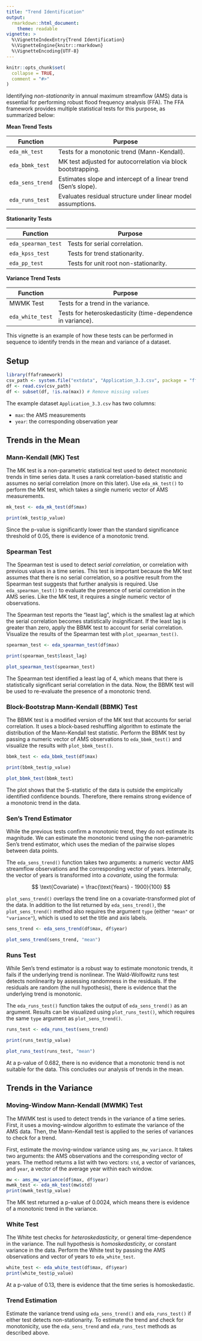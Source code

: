 ```yaml
---
title: "Trend Identification"
output: 
  rmarkdown::html_document:
    theme: readable
vignette: >
  %\VignetteIndexEntry{Trend Identification}
  %\VignetteEngine{knitr::rmarkdown}
  %\VignetteEncoding{UTF-8}
---
```


```r
knitr::opts_chunk$set(
  collapse = TRUE,
  comment = "#>"
)
```

Identifying *non-stationarity* in annual maximum streamflow (AMS) data is essential for performing robust flood frequency analysis (FFA).
The FFA framework provides multiple statistical tests for this purpose, as summarized below:

**Mean Trend Tests**

| Function            | Purpose                                                       |
|---------------------|---------------------------------------------------------------|
| `eda_mk_test`       | Tests for a monotonic trend (Mann-Kendall).                   |
| `eda_bbmk_test`     | MK test adjusted for autocorrelation via block bootstrapping. |
| `eda_sens_trend`    | Estimates slope and intercept of a linear trend (Sen's slope).|
| `eda_runs_test`     | Evaluates residual structure under linear model assumptions.  |

 **Stationarity Tests**

| Function            | Purpose                                                       |
|---------------------|---------------------------------------------------------------|
| `eda_spearman_test` | Tests for serial correlation.                                 |
| `eda_kpss_test`     | Tests for trend stationarity.                                 |
| `eda_pp_test`       | Tests for unit root non-stationarity.                         |

**Variance Trend Tests**

| Function            | Purpose                                                       |
|---------------------|---------------------------------------------------------------|
| MWMK Test           | Tests for a trend in the variance.                            |
| `eda_white_test`    | Tests for heteroskedasticity (time-dependence in variance).   |

This vignette is an example of how these tests can be performed in sequence to identify trends in the mean and variance of a dataset.

## Setup 

```r
library(ffaframework)
csv_path <- system.file("extdata", "Application_3.3.csv", package = "ffaframework")
df <- read.csv(csv_path)
df <- subset(df, !is.na(max)) # Remove missing values
```

The example dataset `Application_3.3.csv` has two columns:

- `max`: the AMS measurements
- `year`: the corresponding observation year

## Trends in the Mean

### Mann-Kendall (MK) Test

The MK test is a non-parametric statistical test used to detect monotonic trends in time series data.
It uses a rank correlation-based statistic and assumes no serial correlation (more on this later).
Use `eda_mk_test()` to perform the MK test, which takes a single numeric vector of AMS measurements. 

```r
mk_test <- eda_mk_test(df$max)

print(mk_test$p_value)
```

Since the p-value is significantly lower than the standard significance threshold of 0.05, there is evidence of a monotonic trend.

### Spearman Test

The Spearman test is used to detect *serial correlation*, or correlation with previous values in a time series.
This test is important because the MK test assumes that there is no serial correlation, so a positive result from the Spearman test suggests that further analysis is required.
Use `eda_spearman_test()` to evaluate the presence of serial correlation in the AMS series. Like the MK test, it requires a single numeric vector of observations.

The Spearman test reports the "least lag", which is the smallest lag at which the serial correlation becomes statistically insignificant.
If the least lag is greater than zero, apply the BBMK test to account for serial correlation.
Visualize the results of the Spearman test with `plot_spearman_test()`.

```r
spearman_test <- eda_spearman_test(df$max)

print(spearman_test$least_lag)

plot_spearman_test(spearman_test)
```

The Spearman test identified a least lag of 4, which means that there is statistically significant serial correlation in the data.
Now, the BBMK test will be used to re-evaluate the presence of a monotonic trend.

### Block-Bootstrap Mann-Kendall (BBMK) Test

The BBMK test is a modified version of the MK test that accounts for serial correlation.
It uses a block-based reshuffling algorithm to estimate the distribution of the Mann-Kendall test statistic.
Perform the BBMK test by passing a numeric vector of AMS observations to `eda_bbmk_test()` and visualize the results with `plot_bbmk_test()`.

```r
bbmk_test <- eda_bbmk_test(df$max)

print(bbmk_test$p_value)

plot_bbmk_test(bbmk_test)
```

The plot shows that the S-statistic of the data is outside the empirically identified confidence bounds.
Therefore, there remains strong evidence of a monotonic trend in the data.

### Sen's Trend Estimator

While the previous tests confirm a monotonic trend, they do not estimate its magnitude.
We can estimate the monotonic trend using the non-parametric Sen's trend estimator, which uses the median of the pairwise slopes between data points.

The `eda_sens_trend()` function takes two arguments: a numeric vector AMS streamflow observations and the corresponding vector of years.
Internally, the vector of years is transformed into a *covariate*, using the formula:

$$
\text{Covariate} = \frac{\text{Years} - 1900}{100}
$$ 

`plot_sens_trend()` overlays the trend line on a covariate-transformed plot of the data.
In addition to the list returned by `eda_sens_trend()`, the `plot_sens_trend()` method also requires the argument `type` (either `"mean"` or `"variance"`), which is used to set the title and axis labels.

```r
sens_trend <- eda_sens_trend(df$max, df$year)

plot_sens_trend(sens_trend, "mean")
```

### Runs Test

While Sen's trend estimator is a robust way to estimate monotonic trends, it fails if the underlying trend is nonlinear.
The Wald-Wolfowitz runs test detects nonlinearity by assessing randomness in the residuals.
If the residuals are random (the null hypothesis), there is evidence that the underlying trend is monotonic.

The `eda_runs_test()` function takes the output of `eda_sens_trend()` as an argument.
Results can be visualized using `plot_runs_test()`, which requires the same `type` argument as `plot_sens_trend()`.

```r
runs_test <- eda_runs_test(sens_trend)

print(runs_test$p_value)

plot_runs_test(runs_test, "mean")
```

At a p-value of $0.682$, there is no evidence that a monotonic trend is not suitable for the data.
This concludes our analysis of trends in the mean.

## Trends in the Variance 

### Moving-Window Mann-Kendall (MWMK) Test

The MWMK test is used to detect trends in the variance of a time series.
First, it uses a moving-window algorithm to estimate the variance of the AMS data.
Then, the Mann-Kendall test is applied to the series of variances to check for a trend.

First, estimate the moving-window variance using `ams_mw_variance`.
It takes two arguments: the AMS observations and the corresponding vector of years.
The method returns a list with two vectors: `std`, a vector of variances, and `year`, a vector of the average year within each window. 

```r
mw <- ams_mw_variance(df$max, df$year)
mwmk_test <- eda_mk_test(mw$std)
print(mwmk_test$p_value)
```

The MK test returned a p-value of 0.0024, which means there is evidence of a monotonic trend in the variance. 

### White Test

The White test checks for *heteroskedasticity*, or general time-dependence in the variance.
The null hypothesis is *homoskedasticity*, or constant variance in the data.
Perform the White test by passing the AMS observations and vector of years to `eda_white_test`.

```r
white_test <- eda_white_test(df$max, df$year)
print(white_test$p_value)
```

At a p-value of 0.13, there is evidence that the time series is homoskedastic. 

### Trend Estimation

Estimate the variance trend using `eda_sens_trend()` and `eda_runs_test()` if either test detects non-stationarity.
To estimate the trend and check for monotonicity, use the `eda_sens_trend` and `eda_runs_test` methods as described above.
